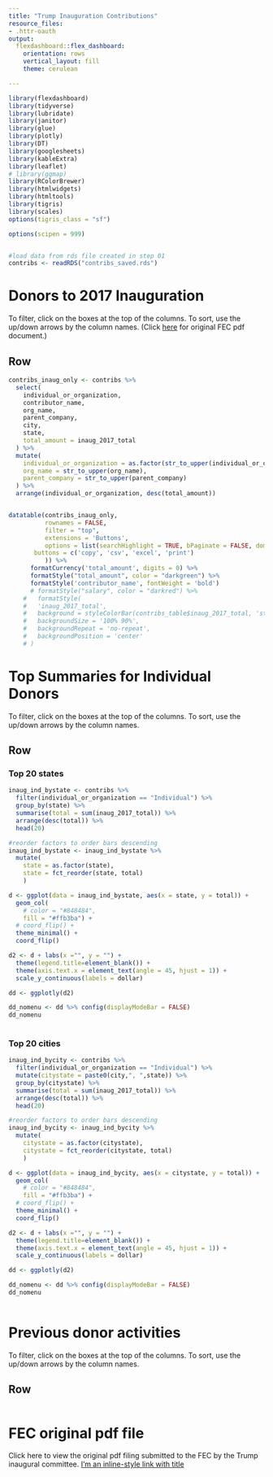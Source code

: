 ```yaml
---
title: "Trump Inauguration Contributions"
resource_files:
- .httr-oauth
output:
  flexdashboard::flex_dashboard:
    orientation: rows
    vertical_layout: fill
    theme: cerulean

---
```


```r

library(flexdashboard)
library(tidyverse)
library(lubridate)
library(janitor)
library(glue)
library(plotly)
library(DT)
library(googlesheets)
library(kableExtra)
library(leaflet)
# library(ggmap)
library(RColorBrewer)
library(htmlwidgets)
library(htmltools)
library(tigris)
library(scales)
options(tigris_class = "sf")

options(scipen = 999)


#load data from rds file created in step 01
contribs <- readRDS("contribs_saved.rds")


```





Donors to 2017 Inauguration 
=====================================
To filter, click on the boxes at the top of the columns. To sort, use the up/down arrows by the column names. (Click [here](https://www.dropbox.com/s/249a7wvb4goj0rn/fec_doc_trump_inaug_1.pdf?dl=1) for original FEC pdf document.) 

Row 
-----------------------------------------------------------------------

```r

contribs_inaug_only <- contribs %>% 
  select(
    individual_or_organization,
    contributor_name,
    org_name,
    parent_company,
    city,
    state,
    total_amount = inaug_2017_total
  ) %>% 
  mutate(
    individual_or_organization = as.factor(str_to_upper(individual_or_organization)),
    org_name = str_to_upper(org_name),
    parent_company = str_to_upper(parent_company)
  ) %>% 
  arrange(individual_or_organization, desc(total_amount))


datatable(contribs_inaug_only,
          rownames = FALSE,
          filter = "top",
          extensions = 'Buttons', 
          options = list(searchHighlight = TRUE, bPaginate = FALSE, dom = 'Bfrtip',
       buttons = c('copy', 'csv', 'excel', 'print')
          )) %>% 
      formatCurrency('total_amount', digits = 0) %>% 
      formatStyle("total_amount", color = "darkgreen") %>% 
      formatStyle('contributor_name', fontWeight = 'bold') 
      # formatStyle("salary", color = "darkred") %>% 
    #   formatStyle(
    #   'inaug_2017_total',
    #   background = styleColorBar(contribs_table$inaug_2017_total, 'steelblue'),
    #   backgroundSize = '100% 90%',
    #   backgroundRepeat = 'no-repeat',
    #   backgroundPosition = 'center'
    # )


```

<!-- Row -->
<!-- ----------------------------------------------------------------------- -->

<!-- ### Box 1 -->

<!-- ```{r} -->
<!-- valueBox("15", icon = "fa-pencil") -->

<!-- ``` -->

<!-- ### Box 2 -->

<!-- ```{r} -->
<!-- valueBox("15", icon = "fa-pencil") -->

<!-- ``` -->

<!-- ### Box 3 -->

<!-- ```{r} -->
<!-- valueBox("15", icon = "fa-pencil") -->

<!-- ``` -->




Top Summaries for Individual Donors
=====================================
To filter, click on the boxes at the top of the columns. To sort, use the up/down arrows by the column names.

Row 
-----------------------------------------------------------------------

### Top 20 states 

```r

inaug_ind_bystate <- contribs %>% 
  filter(individual_or_organization == "Individual") %>% 
  group_by(state) %>% 
  summarise(total = sum(inaug_2017_total)) %>% 
  arrange(desc(total)) %>% 
  head(20)

#reorder factors to order bars descending
inaug_ind_bystate <- inaug_ind_bystate %>% 
  mutate(
    state = as.factor(state),
    state = fct_reorder(state, total)
    )

d <- ggplot(data = inaug_ind_bystate, aes(x = state, y = total)) +
  geom_col(
    # color = "#848484",
    fill = "#ffb3ba") + 
  # coord_flip() + 
  theme_minimal() +
  coord_flip()

d2 <- d + labs(x ="", y = "") +
  theme(legend.title=element_blank()) +
  theme(axis.text.x = element_text(angle = 45, hjust = 1)) +
  scale_y_continuous(labels = dollar)

dd <- ggplotly(d2) 

dd_nomenu <- dd %>% config(displayModeBar = FALSE)
dd_nomenu
  

```

### Top 20 cities

```r

inaug_ind_bycity <- contribs %>% 
  filter(individual_or_organization == "Individual") %>% 
  mutate(citystate = paste0(city,", ",state)) %>% 
  group_by(citystate) %>% 
  summarise(total = sum(inaug_2017_total)) %>% 
  arrange(desc(total)) %>% 
  head(20)

#reorder factors to order bars descending
inaug_ind_bycity <- inaug_ind_bycity %>% 
  mutate(
    citystate = as.factor(citystate),
    citystate = fct_reorder(citystate, total)
    )

d <- ggplot(data = inaug_ind_bycity, aes(x = citystate, y = total)) +
  geom_col(
    # color = "#848484",
    fill = "#ffb3ba") + 
  # coord_flip() + 
  theme_minimal() +
  coord_flip()

d2 <- d + labs(x ="", y = "") +
  theme(legend.title=element_blank()) +
  theme(axis.text.x = element_text(angle = 45, hjust = 1)) +
  scale_y_continuous(labels = dollar)

dd <- ggplotly(d2) 

dd_nomenu <- dd %>% config(displayModeBar = FALSE)
dd_nomenu
  

```





Previous donor activities
=====================================
To filter, click on the boxes at the top of the columns. To sort, use the up/down arrows by the column names.

Row {data-height=1000}
-----------------------------------------------------------------------

```r



```


FEC original pdf file
=====================================
Click here to view the original pdf filing submitted to the FEC by the Trump inaugural committee. [I'm an inline-style link with title](https://www.google.com "Google's Homepage")